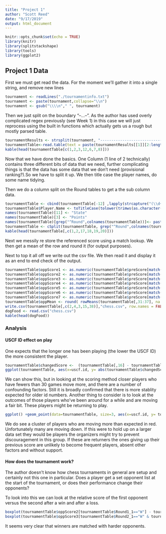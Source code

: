 ```yaml
---
title: "Project 1"
author: "Scott Reed"
date: "9/17/2019"
output: html_document
---
```


```r
knitr::opts_chunk$set(echo = TRUE)
library(knitr)
library(splitstackshape)
library(tools)
library(ggplot2)
```

## Project 1 Data

First we must get read the data. For the moment we'll gather it into a single string, and remove new lines

```r
tournament <- readLines("./tournamentinfo.txt")
tournament <- paste(tournament,collapse="\\n")
tournament <- gsub("\\\\n"," ", tournament)
```

Then we just split on the boundary "--...--". As the author has used overly complicated regex previously (see Week 1) in this case we will just reprocess using the built in functions which actually gets us a rough but mostly parsed table.

```r
tournamentResults <- strsplit(tournament, "-----------------------------------------------------------------------------------------")
tournamentTable<-read.table(text = paste(tournamentResults[[1]][2:length(tournamentResults[[1]])],collapse="\n"), sep="|", header = TRUE)
kable(head(tournamentTable[c(1,2,3,12,6,7,8)]))
```

Now that we have done the basics. One Column (1 line of 2 technically) contains three different bits of data that we need, further complicating things is that the data has some data that we don't need (provisional ranking?).So we have to split it up. We then title case the player names, do some name tidying. 

Then we do a column split on the Round tables to get a the sub column data.

```r
tournamentTable <- cbind(tournamentTable[-12] ,lapply(strcapture("(\\d+) / R:\\s*(\\d+)P?\\d*\\s*->\\s*(\\d+)P?\\d*",as.character(tournamentTable$USCF.ID...Rtg..Pre..Post.),data.frame(uscf.id="",preScore="",postScore="")),function(x) as.numeric(as.character(x))))
tournamentTable$Player.Name <- toTitleCase(tolower(trimws(as.character(tournamentTable$Player.Name))))
names(tournamentTable)[11] <- "State"
names(tournamentTable)[3] <- "Points"
names(tournamentTable)[grep("^Round",colnames(tournamentTable))]<- paste(rep("Round",7),seq(1,7), sep = "")
tournamentTable <- cSplit(tournamentTable, grep("^Round",colnames(tournamentTable)), " ")
kable(head(tournamentTable[,c(1,2,17,18,19,20)]))
```

Next we messily re store the referenced score using a match lookup.  We then get a mean of the row and round it (for output purposes).

Next to top it all off we write out the csv file. We then read it and display it as an end to end check of the output. 

```r
tournamentTable$oppScore1 <- as.numeric(tournamentTable$preScore[match(tournamentTable$Round1_2,tournamentTable$Pair)])
tournamentTable$oppScore2 <- as.numeric(tournamentTable$preScore[match(tournamentTable$Round2_2,tournamentTable$Pair)])
tournamentTable$oppScore3 <- as.numeric(tournamentTable$preScore[match(tournamentTable$Round3_2,tournamentTable$Pair)])
tournamentTable$oppScore4 <- as.numeric(tournamentTable$preScore[match(tournamentTable$Round4_2,tournamentTable$Pair)])
tournamentTable$oppScore5 <- as.numeric(tournamentTable$preScore[match(tournamentTable$Round5_2,tournamentTable$Pair)])
tournamentTable$oppScore6 <- as.numeric(tournamentTable$preScore[match(tournamentTable$Round6_2,tournamentTable$Pair)])
tournamentTable$oppScore7 <- as.numeric(tournamentTable$preScore[match(tournamentTable$Round7_2,tournamentTable$Pair)])
tournamentTable$oppMean <- round( rowMeans(tournamentTable[,31:37], na.rm = TRUE))
write.csv(tournamentTable[,c(2,4,3,15,38)],"chess.csv", row.names = FALSE )
dogFood <- read.csv("chess.csv")
kable(head(dogFood))
```

### Analysis

#### USCF ID effect on play

One expects that the longer one has been playing (the lower the USCF ID) the more consistent the player. 

```r
tournamentTable$changedScore <-  (tournamentTable[,16] - tournamentTable[,15])
ggplot(tournamentTable, aes(x=uscf.id, y= abs(tournamentTable$changedScore))) +geom_point(size=3) +  geom_smooth(method=lm)
```

We can show this, but in looking at the scoring method closer players who have fewers than 30 games move more, and there are a number of confounding factors. Still it is broadly confirmed that there is more stablity expected for older id numbers. Another thing to consider is to look at the outcomes of those players who've been around for a while and are moving a fair bit. These players might be returning to play.

```r
ggplot() +geom_point(data=tournamentTable, size=3, aes(x=uscf.id, y= tournamentTable$changedScore)) + geom_point(data=tournamentTable[tournamentTable$uscf.id < 1.4e+07 & abs(tournamentTable$changedScore) > 50],aes(uscf.id, changedScore), color= "red")
```

We do see a cluster of players who are moving  more than expected in red. Unfortunately many are moving down. If this were to hold up on a larger data set they would be players the organizers might try to prevent discouragement in this group. If these are returners the ones giving up their previous score are unlikely to become frequent players, absent other factors and without support.

#### How does the tournament work?

The author doesn't know how chess tournaments in general are setup and certainly not this one in particular. Does a player get a set opponent list at the start of the tournament, or does their performance change their opponents?

To look into this we can look at the relative score of the first opponent versus the second after a win and after a loss.
```r
boxplot(tournamentTable$oppScore2[tournamentTable$Round1_1=="W"] - tournamentTable$oppScore1[tournamentTable$Round1_1=="W"],tournamentTable$oppScore2[tournamentTable$Round1_1=="L"] - tournamentTable$oppScore1[tournamentTable$Round1_1=="L"], title="Round 2 Strength vs Round 1", names = c("After Win", "After Loss"))
boxplot(tournamentTable$oppScore3[tournamentTable$Round2_1=="W" & tournamentTable$Round1_1=="W"] - tournamentTable$oppScore1[tournamentTable$Round2_1=="W" & tournamentTable$Round1_1=="W"],tournamentTable$oppScore3[tournamentTable$Round2_1=="L" & tournamentTable$Round1_1=="L" ] - tournamentTable$oppScore1[tournamentTable$Round2_1=="L" & tournamentTable$Round1_1=="L"], title="Round 3 Strength vs Round 1", names = c("After Double Win", "After Double Loss"))
```

It seems very clear that winners are matched with harder opponents. 